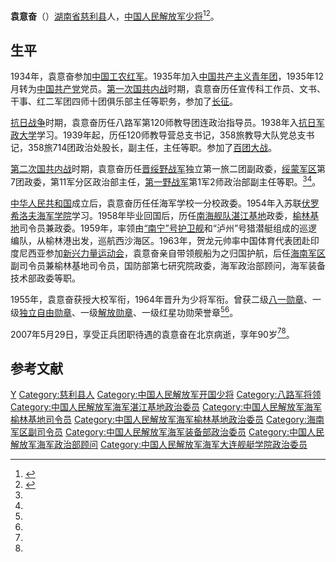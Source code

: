 '''袁意奋'''（{{bd|1917年||2007年|5月29日}}）[[湖南省|湖南省]][[慈利县|慈利县]]人，[[中国人民解放军少将|中国人民解放军少将]]<ref name=shishi>{{Cite web|url =http://news.xinhuanet.com/politics/2007-06/19/content_6262282.htm|title =袁意奋同志逝世|author =|date =2007-06-19|publisher =新华网|language =|accessdate =|quote =|deadurl =yes|archiveurl =https://web.archive.org/web/20090424223140/http://news.xinhuanet.com/politics/2007-06/19/content_6262282.htm|archivedate =2009-04-24}}</ref><ref name=cpc>{{Cite web |url = http://dangshi.people.com.cn/GB/165617/165618/166491/167909/12291703.html |title = 袁意奋 |author =  |date =  |publisher = 中国共产党新闻网 |language =  |accessdate = 2017-02-21 |quote =  |archive-date = 2019-05-12 |archive-url = https://web.archive.org/web/20190512182655/http://dangshi.people.com.cn/GB/165617/165618/166491/167909/12291703.html |dead-url = no }}</ref>。

==生平==
1934年，袁意奋参加[[中国工农红军|中国工农红军]]。1935年加入[[中国共产主义青年团|中国共产主义青年团]]，1935年12月转为[[中国共产党|中国共产党]]党员。[[第一次国共内战|第一次国共内战]]时期，袁意奋历任宣传科工作员、文书、干事、红二军团四师十团俱乐部主任等职务，参加了[[长征|长征]]。

[[抗日战争|抗日战争]]时期，袁意奋历任八路军第120师教导团连政治指导员。1938年入[[抗日军政大学|抗日军政大学]]学习。1939年起，历任120师教导营总支书记，358旅教导大队党总支书记，358旅714团政治处股长，副主任，主任等职。参加了[[百团大战|百团大战]]。

[[第二次国共内战|第二次国共内战]]时期，袁意奋历任[[晋绥野战军|晋绥野战军]]独立第一旅二团副政委，[[绥蒙军区|绥蒙军区]]第7团政委，第11军分区政治部主任，[[第一野战军|第一野战军]]第1军2师政治部副主任等职。<ref name=shishi/><ref name=cpc/>。

[[中华人民共和国|中华人民共和国]]成立后，袁意奋历任任海军学校一分校政委。1954年入苏联[[伏罗希洛夫海军学院|伏罗希洛夫海军学院]]学习。1958年毕业回国后，历任[[南海舰队|南海舰队]][[湛江基地|湛江基地]]政委，[[榆林基地|榆林基地]]司令员兼政委。1959年，率领由[[“南宁”号护卫舰|“南宁”号护卫舰]]和“泸州”号猎潜艇组成的巡逻编队，从榆林港出发，巡航西沙海区。1963年，贺龙元帅率中国体育代表团赴印度尼西亚参加[[新兴力量运动会|新兴力量运动会]]，袁意奋亲自带领舰船为之归国护航，后任[[海南军区|海南军区]]副司令员兼榆林基地司令员，国防部第七研究院政委，海军政治部顾问，海军装备技术部政委等职。
 
1955年，袁意奋获授大校军衔，1964年晋升为少将军衔。曾获二级[[八一勋章_(1955年)|八一勋章]]、一级[[独立自由勋章|独立自由勋章]]、一级[[解放勋章|解放勋章]]、一级红星功勋荣誉章<ref name=shishi/><ref name=cpc/>。

2007年5月29日，享受正兵团职待遇的袁意奋在北京病逝，享年90岁<ref name=shishi/><ref name=cpc/>。

== 参考文献 ==
{{Reflist|30em}}

{{DEFAULTSORT:Yuan袁}}
[[Category:袁姓|Y]]
[[Category:慈利县人|Category:慈利县人]]
[[Category:中国人民解放军开国少将|Category:中国人民解放军开国少将]]
[[Category:八路军将领|Category:八路军将领]]
[[Category:中国人民解放军海军湛江基地政治委员|Category:中国人民解放军海军湛江基地政治委员]]
[[Category:中国人民解放军海军榆林基地司令员|Category:中国人民解放军海军榆林基地司令员]]
[[Category:中国人民解放军海军榆林基地政治委员|Category:中国人民解放军海军榆林基地政治委员]]
[[Category:海南军区副司令员|Category:海南军区副司令员]]
[[Category:中国人民解放军海军装备部政治委员|Category:中国人民解放军海军装备部政治委员]]
[[Category:中国人民解放军海军政治部顾问|Category:中国人民解放军海军政治部顾问]]
[[Category:中国人民解放军海军大连舰艇学院政治委员|Category:中国人民解放军海军大连舰艇学院政治委员]]